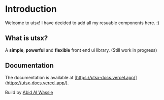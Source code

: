 # Introduction
 
Welcome to utsx! I have decided to add all my resuable components here. :)

## What is utsx?

A **simple**, **powerful** and **flexible** front end ui library. (Still work in progress)

## Documentation

The documentation is available at [https://utsx-docs.vercel.app/](https://utsx-docs.vercel.app/).

Build by [Abid Al Wassie](https://www.abidalwassie.me/)
